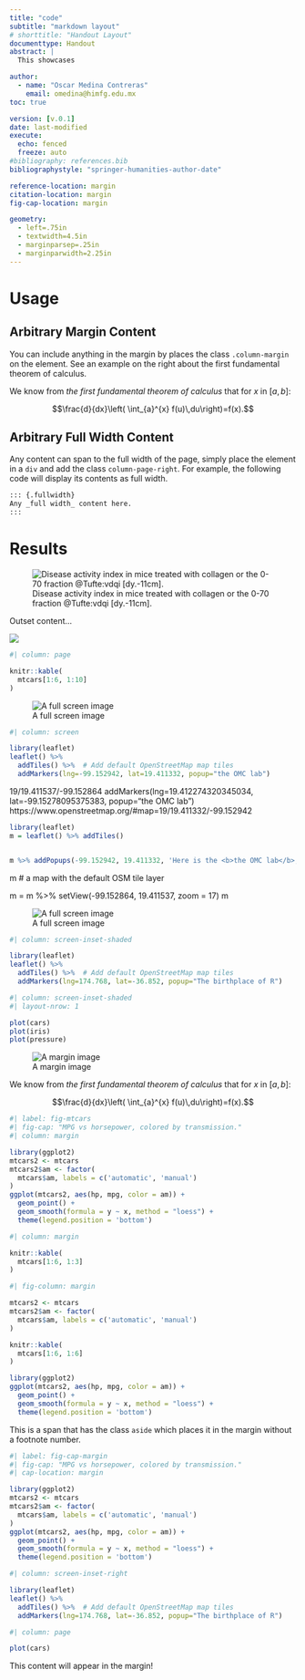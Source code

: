 ```yaml
---
title: "code"
subtitle: "markdown layout"
# shorttitle: "Handout Layout"
documenttype: Handout
abstract: |
  This showcases

author: 
  - name: "Oscar Medina Contreras"
    email: omedina@himfg.edu.mx
toc: true

version: [v.0.1]
date: last-modified
execute: 
  echo: fenced
  freeze: auto
#bibliography: references.bib
bibliographystyle: "springer-humanities-author-date"  

reference-location: margin
citation-location: margin
fig-cap-location: margin

geometry:
  - left=.75in
  - textwidth=4.5in
  - marginparsep=.25in
  - marginparwidth=2.25in
---
```


# Usage

## Arbitrary Margin Content

You can include anything in the margin by places the class `.column-margin` on the element. See an example on the right about the first fundamental theorem of calculus.

::: {.column-margin dy=-6em}
We know from *the first fundamental theorem of calculus* that for $x$ in $[a, b]$:

$$\frac{d}{dx}\left( \int_{a}^{x} f(u)\,du\right)=f(x).$$

:::


## Arbitrary Full Width Content

Any content can span to the full width of the page, simply place the element in a `div` and add the class `column-page-right`. For example, the following code will display its contents as full width.

``` md
::: {.fullwidth}
Any _full width_ content here.
:::
```

# Results

::: {.fullwidth}

![Disease activity index in mice treated with collagen or the 0-70 fraction @Tufte:vdqi[dy.-11cm].](/Images/dss.png)

:::




:::{.column-body-outset}
Outset content...
:::

:::{.column-page}
![](Images/dss.png)
:::

```r
#| column: page

knitr::kable(
  mtcars[1:6, 1:10]
)
```


::: {.column-screen}
![A full screen image](/Images/sea-fish.svg)
:::

```r
#| column: screen

library(leaflet)
leaflet() %>%
  addTiles() %>%  # Add default OpenStreetMap map tiles
  addMarkers(lng=-99.152942, lat=19.411332, popup="the OMC lab")
```

19/19.411537/-99.152864
  addMarkers(lng=19.412274320345034, lat=-99.15278095375383, popup="the OMC lab")
https://www.openstreetmap.org/#map=19/19.411332/-99.152942

```r
library(leaflet)
m = leaflet() %>% addTiles()


m %>% addPopups(-99.152942, 19.411332, 'Here is the <b>the OMC lab</b>, HIMFG')
```

m  # a map with the default OSM tile layer

m = m %>% setView(-99.152864, 19.411537, zoom = 17)
m

::: {.column-screen-inset}
![A full screen image](/Images/sea-fish.svg)
:::

```r
#| column: screen-inset-shaded

library(leaflet)
leaflet() %>%
  addTiles() %>%  # Add default OpenStreetMap map tiles
  addMarkers(lng=174.768, lat=-36.852, popup="The birthplace of R")
```


```r
#| column: screen-inset-shaded
#| layout-nrow: 1

plot(cars)
plot(iris)
plot(pressure)
```

::: {.column-margin}
![A margin image](Images/sea-fish.svg)
:::



::: {.column-margin}
We know from *the first fundamental theorem of calculus* that for $x$ in $[a, b]$:

$$\frac{d}{dx}\left( \int_{a}^{x} f(u)\,du\right)=f(x).$$
:::


```r
#| label: fig-mtcars
#| fig-cap: "MPG vs horsepower, colored by transmission."
#| column: margin

library(ggplot2)
mtcars2 <- mtcars
mtcars2$am <- factor(
  mtcars$am, labels = c('automatic', 'manual')
)
ggplot(mtcars2, aes(hp, mpg, color = am)) +
  geom_point() +
  geom_smooth(formula = y ~ x, method = "loess") +
  theme(legend.position = 'bottom')
```


```r
#| column: margin

knitr::kable(
  mtcars[1:6, 1:3]
)
```


```r
#| fig-column: margin

mtcars2 <- mtcars
mtcars2$am <- factor(
  mtcars$am, labels = c('automatic', 'manual')
)

knitr::kable(
  mtcars[1:6, 1:6]
)

library(ggplot2)
ggplot(mtcars2, aes(hp, mpg, color = am)) +
  geom_point() +
  geom_smooth(formula = y ~ x, method = "loess") +
  theme(legend.position = 'bottom')
```





[This is a span that has the class `aside` which places it in the margin without a footnote number.]{.aside}


```r
#| label: fig-cap-margin
#| fig-cap: "MPG vs horsepower, colored by transmission."
#| cap-location: margin

library(ggplot2)
mtcars2 <- mtcars
mtcars2$am <- factor(
  mtcars$am, labels = c('automatic', 'manual')
)
ggplot(mtcars2, aes(hp, mpg, color = am)) +
  geom_point() +
  geom_smooth(formula = y ~ x, method = "loess") +
  theme(legend.position = 'bottom')
```



```r
#| column: screen-inset-right

library(leaflet)
leaflet() %>%
  addTiles() %>%  # Add default OpenStreetMap map tiles
  addMarkers(lng=174.768, lat=-36.852, popup="The birthplace of R")
```


```r
#| column: page

plot(cars)
```


::: {.column-margin}
This content will appear in the margin!
:::

